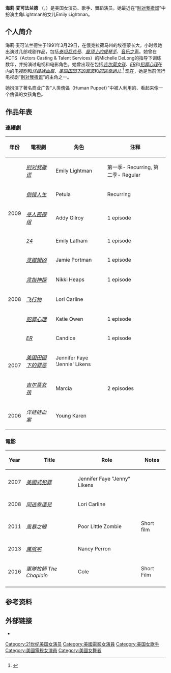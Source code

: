 {{Infobox entertainer
| name                  = Hayley McFarland
| type                  = 女艺人
| image                 = Hayley McFarland cropped.jpg
| caption               = 
| birthname             = Hayley McFarland
| birthdate             = {{Birth date and age|1991|03|29}}
| birthplace            = [[美国|美国]] [[俄克拉荷马州|俄克拉荷马州]]
| occupation            = 
| yearsactive           = 2006-当前
| website               = 
}}

'''海莉·麦可法兰德''' （{{lang-en|Hayley McFarland}}，{{bd|1991年|3月29日|catIdx=B}}）是美国女演员、歌手、舞蹈演员。她最近在“[[别对我撒谎|别对我撒谎]]”中扮演主角Lightman的女儿Emily Lightman。

==个人简介==
海莉·麦可法兰德生于1991年3月29日，在俄克拉荷马州的埃德蒙长大。小时候她出演过几部戏剧作品，包括''[[泰坦尼克号|泰坦尼克号]]''、''[[屋顶上的提琴手|屋顶上的提琴手]]''、[[音乐之声|音乐之声]]。她曾在ACTS（Actors Casting & Talent Services）的Michelle DeLong的指导下训练数年，并扮演过电视和电影角色。她曾出现在包括''[[吉尔莫女孩|吉尔莫女孩]]''、''[[ER_(TV_series)|ER]]''和''[[犯罪心理|犯罪心理]]''在内的电视剧和''[[洋娃娃血案|洋娃娃血案]]''、''[[美国田园下的罪恶|美国田园下的罪恶]]''和''[[同逃幸运儿|同逃幸运儿]]''.<ref name="TV">{{cite web |url=http://www.tv.com/hayley-mcfarland/person/434460/summary.html |title=Hayley McFarland: Summary |accessdate=2009-02-16 |last= |first= |coauthors= |date= |work= |publisher=[http://www.tv.com TV.com] |archive-date=2011-05-15 |archive-url=https://web.archive.org/web/20110515063223/http://www.tv.com/hayley-mcfarland/person/434460/summary.html |dead-url=no }}</ref> 现在，她是当前流行电视剧“[[别对我撒谎|别对我撒谎]]”的主角之一。

她扮演了著名商业广告“人类傀儡（Human Puppet）”中被人利用的、看起来像一个傀儡的女孩角色。

==作品年表==
===連續劇===
{| class="wikitable"
|-
! 年份
! 電視劇
! 角色
! 注释
|-
| rowspan="5"| 2009
| ''[[别对我撒谎|别对我撒谎]]''
| Emily Lightman
| 第一季- Recurring, 第二季- Regular
|-
| ''[[倒错人生|倒错人生]]'' 
| Petula 
| Recurring
|-
| ''[[寻人密探组|寻人密探组]]''
| Addy Gilroy 
| 1 episode
|-
| ''[[24_(电视连续剧)|24]]''
| Emily Latham 
| 1 episode
|-
| ''[[灵媒辑凶|灵媒辑凶]]''
| Jamie Portman
| 1 episode
|-
| rowspan="3"| 2008
| ''[[灵指神探|灵指神探]]''
| Nikki Heaps 
| 1 episode
|-
| ''[[飞行物_(电影)|飞行物]]'' 
| Lori Carline
|
|-
| ''[[犯罪心理|犯罪心理]]''
| Katie Owen
| 1 episode
|-
| rowspan="3"| 2007
| ''[[ER_(电视连续剧)|ER]]''
| Candice
| 1 episode
|-
| ''[[美国田园下的罪恶|美国田园下的罪恶]]''
| Jennifer Faye 'Jennie' Likens
|
|-
| ''[[吉尔莫女孩|吉尔莫女孩]]''
| Marcia 
| 2 episodes
|-
| 2006 
| ''洋娃娃血案'' 
| Young Karen
|
|}
===電影===
{| class="wikitable sortable"
! Year
! Title
! Role
! class="unsortable" | Notes
|-
|2007
|''[[美國式犯罪|美國式犯罪]]''
|Jennifer Faye "Jenny” Likens
|
|-
|2008
|''[[同逃幸運兒|同逃幸運兒]]''
|Lori Carline
|
|-
|2011
|''風暴之眼''
|Poor Little Zombie
|Short film
|-
|2013
|''[[厲陰宅|厲陰宅]]''
|Nancy Perron
|
|-
|2016
|''軍隊牧師 The Chaplain''
|Cole
|Short Film
|-
|}

==参考资料==
{{reflist}}

==外部链接==
*{{imdb name|2201055}}


{{DEFAULTSORT:Macfarland, Hayley}}
[[Category:21世纪美国女演员|Category:21世纪美国女演员]]
[[Category:美國電影女演員|Category:美國電影女演員]]
[[Category:美国女歌手|Category:美国女歌手]]
[[Category:美國電視女演員|Category:美國電視女演員]]
[[Category:美國女舞者|Category:美國女舞者]]